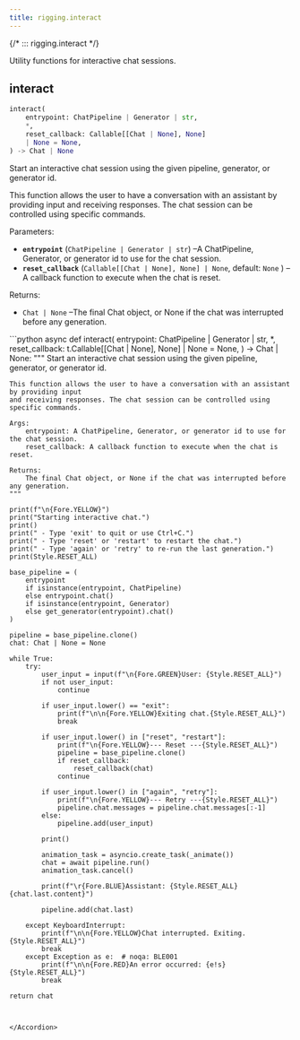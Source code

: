 ```yaml
---
title: rigging.interact
---
```


{/*
::: rigging.interact
*/}

Utility functions for interactive chat sessions.

interact
--------

```python
interact(
    entrypoint: ChatPipeline | Generator | str,
    *,
    reset_callback: Callable[[Chat | None], None]
    | None = None,
) -> Chat | None
```

Start an interactive chat session using the given pipeline, generator, or generator id.

This function allows the user to have a conversation with an assistant by providing input
and receiving responses. The chat session can be controlled using specific commands.

Parameters:

* **`entrypoint`**
  (`ChatPipeline | Generator | str`)
  –A ChatPipeline, Generator, or generator id to use for the chat session.
* **`reset_callback`**
  (`Callable[[Chat | None], None] | None`, default:
  `None`
  )
  –A callback function to execute when the chat is reset.

Returns:

* `Chat | None`
  –The final Chat object, or None if the chat was interrupted before any generation.

<Accordion title="Source code in rigging/interact.py" icon="code">
```python
async def interact(
    entrypoint: ChatPipeline | Generator | str,
    *,
    reset_callback: t.Callable[[Chat | None], None] | None = None,
) -> Chat | None:
    """
    Start an interactive chat session using the given pipeline, generator, or generator id.

    This function allows the user to have a conversation with an assistant by providing input
    and receiving responses. The chat session can be controlled using specific commands.

    Args:
        entrypoint: A ChatPipeline, Generator, or generator id to use for the chat session.
        reset_callback: A callback function to execute when the chat is reset.

    Returns:
        The final Chat object, or None if the chat was interrupted before any generation.
    """

    print(f"\n{Fore.YELLOW}")
    print("Starting interactive chat.")
    print()
    print(" - Type 'exit' to quit or use Ctrl+C.")
    print(" - Type 'reset' or 'restart' to restart the chat.")
    print(" - Type 'again' or 'retry' to re-run the last generation.")
    print(Style.RESET_ALL)

    base_pipeline = (
        entrypoint
        if isinstance(entrypoint, ChatPipeline)
        else entrypoint.chat()
        if isinstance(entrypoint, Generator)
        else get_generator(entrypoint).chat()
    )

    pipeline = base_pipeline.clone()
    chat: Chat | None = None

    while True:
        try:
            user_input = input(f"\n{Fore.GREEN}User: {Style.RESET_ALL}")
            if not user_input:
                continue

            if user_input.lower() == "exit":
                print(f"\n\n{Fore.YELLOW}Exiting chat.{Style.RESET_ALL}")
                break

            if user_input.lower() in ["reset", "restart"]:
                print(f"\n{Fore.YELLOW}--- Reset ---{Style.RESET_ALL}")
                pipeline = base_pipeline.clone()
                if reset_callback:
                    reset_callback(chat)
                continue

            if user_input.lower() in ["again", "retry"]:
                print(f"\n{Fore.YELLOW}--- Retry ---{Style.RESET_ALL}")
                pipeline.chat.messages = pipeline.chat.messages[:-1]
            else:
                pipeline.add(user_input)

            print()

            animation_task = asyncio.create_task(_animate())
            chat = await pipeline.run()
            animation_task.cancel()

            print(f"\r{Fore.BLUE}Assistant: {Style.RESET_ALL}{chat.last.content}")

            pipeline.add(chat.last)

        except KeyboardInterrupt:
            print(f"\n\n{Fore.YELLOW}Chat interrupted. Exiting.{Style.RESET_ALL}")
            break
        except Exception as e:  # noqa: BLE001
            print(f"\n\n{Fore.RED}An error occurred: {e!s}{Style.RESET_ALL}")
            break

    return chat
```


</Accordion>